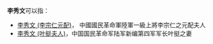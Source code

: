'''李秀文'''可以指：
*[[李秀文_(李宗仁元配)|李秀文 (李宗仁元配)]]， 中國國民革命軍陸軍一級上將李宗仁之元配夫人
*[[李秀文_(叶挺夫人)|李秀文 (叶挺夫人)]]，中国国民革命军陆军新编第四军军长叶挺之妻
{{Disambig|X|cat=三字李姓人名消歧义}}